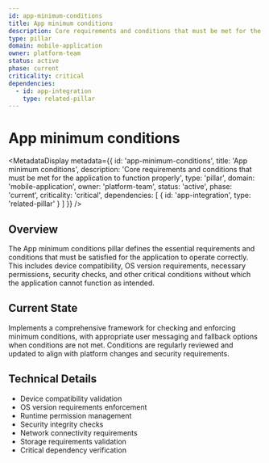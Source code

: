 ```yaml
---
id: app-minimum-conditions
title: App minimum conditions
description: Core requirements and conditions that must be met for the application to function properly
type: pillar
domain: mobile-application
owner: platform-team
status: active
phase: current
criticality: critical
dependencies:
  - id: app-integration
    type: related-pillar
---
```



# App minimum conditions

<MetadataDisplay metadata={{
  id: 'app-minimum-conditions',
  title: 'App minimum conditions',
  description: 'Core requirements and conditions that must be met for the application to function properly',
  type: 'pillar',
  domain: 'mobile-application',
  owner: 'platform-team',
  status: 'active',
  phase: 'current',
  criticality: 'critical',
  dependencies: [
    { id: 'app-integration', type: 'related-pillar' }
  ]
}} />

## Overview
The App minimum conditions pillar defines the essential requirements and conditions that must be satisfied for the application to operate correctly. This includes device compatibility, OS version requirements, necessary permissions, security checks, and other critical conditions without which the application cannot function as intended.

## Current State
Implements a comprehensive framework for checking and enforcing minimum conditions, with appropriate user messaging and fallback options when conditions are not met. Conditions are regularly reviewed and updated to align with platform changes and security requirements.

## Technical Details
- Device compatibility validation
- OS version requirements enforcement
- Runtime permission management
- Security integrity checks
- Network connectivity requirements
- Storage requirements validation
- Critical dependency verification
